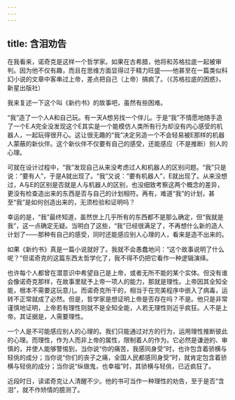 ```yaml
---
---
---
```

title: 含泪劝告
---






在我看来，诺奇克是这样一个哲学家。如果在古希腊，他将和苏格拉底一起被审判。因为他不仅有趣，而且在思维方面显得过于精力旺盛——他甚至在一篇类似科幻小说的文章中客串过上帝，差点把自己（上帝）搞疯了。（《苏格拉底的困惑》，新星出版社）

我来复述一下这个叫《新约书》的故事吧，虽然有些困难。

“我”造了一个人A和自己玩。有一天A想另找一个伴儿。于是“我”不情愿地随手造了一个E.A完全没发现这个E其实是一个能模仿人类所有行为却没有内心感受的机器人，一起玩得很开心。这让很无趣的“我”决定另造一个不会轻易被E那样的机器人蒙蔽的新伙伴。这个新伙伴不仅要有自己的感受，还能感应（不是推断）别人的心理。

可就在设计过程中，“我”发现自己从来没考虑过人和机器人的区别问题。“我”只是说：“要有人”，于是A就出现了。“我”又说：“要有机器人”，E就出现了。从来没想过，A与E的区别是否就是人与机器人的区别，也没细致考察这两个概念的差异，更没有检查造出来的东西是否与自己的计划相符。再有，难道“我”的计划，甚至“我”是如何创造出来的，无须检验和证明吗？

幸运的是，“我”最终知道，虽然世上几乎所有的东西都不是那么确定，但“我就是我”，这一点确定无疑。当明白了这些，“我”已经很满足了，不再想什么新的造人计划了——那种有自己的感受，同时还能感应别人心理的人，看来是造不出来的。

如果《新约书》真是一篇小说就好了。我就不会愚蠢地问：“这个故事说明了什么呢？”但诺奇克的这篇东西太哲学化了，我不得不仍把它看作一种逻辑演绎。

也许每个人都曾在潜意识中希望自己是上帝，或者无所不能的某个实体。但没有谁会像诺奇克那样，在故事里赋予上帝一项人的能力，那就是理性。上帝因其全知全能，根本不需要这玩意儿。而诺奇克所干的，相当于在完美程序中嵌入了病毒，运转不正常就成了必然。但是，哲学家是想证明上帝是否存在吗？不是。他只是非常谨慎地证明，上帝若有理性则就不是全知全能，人若无理性则近乎疯狂。人不是上帝。其证据是，人需要理性。

一个人是不可能感应别人的心理的。我们只能通过对方的行为，运用理性推断彼此的心理。而理性，作为人而非上帝的属性，限制着人的作为。它必然是谦逊的、审慎的，并使人能够警惕到，当你说“你的痛苦，我感同身受”时，也许包含着骄横与轻佻的成分；当你说“你们的丧子之痛，全国人民都感同身受”时，就肯定包含着骄横与轻佻的成分；当你说“纵做鬼，也幸福”时，其骄横与轻佻，已近疯狂了。

近段时日，读诺奇克让人清醒不少。他的书可当作一种理性的劝告，至于是否“含泪”，就不作矫情的臆测了。